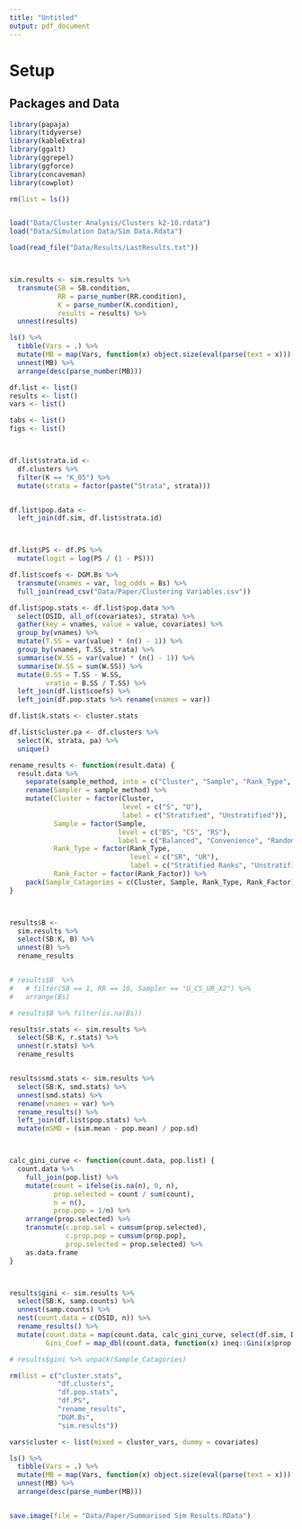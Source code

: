 ```yaml
---
title: "Untitled"
output: pdf_document
---
```


# Setup

## Packages and Data

```r
library(papaja)
library(tidyverse)
library(kableExtra)
library(ggalt)
library(ggrepel)
library(ggforce)
library(concaveman)
library(cowplot)

rm(list = ls())


load("Data/Cluster Analysis/Clusters k2-10.rdata")
load("Data/Simulation Data/Sim Data.Rdata")

load(read_file("Data/Results/LastResults.txt"))



sim.results <- sim.results %>%
  transmute(SB = SB.condition,
            RR = parse_number(RR.condition),
            K = parse_number(K.condition),
            results = results) %>%
  unnest(results)

```


```r

ls() %>%
  tibble(Vars = .) %>%
  mutate(MB = map(Vars, function(x) object.size(eval(parse(text = x))) %>% format(units = "MB", digits = 3))) %>%
  unnest(MB) %>%
  arrange(desc(parse_number(MB)))

```

```r

df.list <- list()
results <- list()
vars <- list()

tabs <- list()
figs <- list()



df.list$strata.id <- 
  df.clusters %>%
  filter(K == "K_05") %>%
  mutate(strata = factor(paste("Strata", strata)))


df.list$pop.data <- 
  left_join(df.sim, df.list$strata.id)



df.list$PS <- df.PS %>% 
  mutate(logit = log(PS / (1 - PS)))

df.list$coefs <- DGM.Bs %>%
  transmute(vnames = var, log_odds = Bs) %>%
  full_join(read_csv("Data/Paper/Clustering Variables.csv"))

df.list$pop.stats <- df.list$pop.data %>%
  select(DSID, all_of(covariates), strata) %>%
  gather(key = vnames, value = value, covariates) %>%
  group_by(vnames) %>%
  mutate(T.SS = var(value) * (n() - 1)) %>%
  group_by(vnames, T.SS, strata) %>%
  summarise(W.SS = var(value) * (n() - 1)) %>%
  summarise(W.SS = sum(W.SS)) %>%
  mutate(B.SS = T.SS - W.SS,
         vratio = B.SS / T.SS) %>%
  left_join(df.list$coefs) %>%
  left_join(df.pop.stats %>% rename(vnames = var))

df.list$k.stats <- cluster.stats

df.list$cluster.pa <- df.clusters %>%
  select(K, strata, pa) %>%
  unique()
```

```r
rename_results <- function(result.data) {
  result.data %>%
    separate(sample_method, into = c("Cluster", "Sample", "Rank_Type", "Rank_Factor"), remove = F, fill = "right") %>%
    rename(Sampler = sample_method) %>%
    mutate(Cluster = factor(Cluster, 
                            level = c("S", "U"), 
                            label = c("Stratified", "Unstratified")),
           Sample = factor(Sample,
                           level = c("BS", "CS", "RS"), 
                           label = c("Balanced", "Convenience", "Random")),
           Rank_Type = factor(Rank_Type,
                              level = c("SR", "UR"), 
                              label = c("Stratified Ranks", "Unstratified Ranks")),
           Rank_Factor = factor(Rank_Factor)) %>%
    pack(Sample_Catagories = c(Cluster, Sample, Rank_Type, Rank_Factor))
}



results$B <- 
  sim.results %>% 
  select(SB:K, B) %>%
  unnest(B) %>%
  rename_results


# results$B  %>%
#   # filter(SB == 1, RR == 10, Sampler == "U_CS_UR_X2") %>%
#   arrange(Bs)

# results$B %>% filter(is.na(Bs))

results$r.stats <- sim.results %>% 
  select(SB:K, r.stats) %>%
  unnest(r.stats) %>%
  rename_results 


results$smd.stats <- sim.results %>% 
  select(SB:K, smd.stats) %>%
  unnest(smd.stats) %>% 
  rename(vnames = var) %>% 
  rename_results() %>%
  left_join(df.list$pop.stats) %>%
  mutate(mSMD = (sim.mean - pop.mean) / pop.sd)




```


```r


calc_gini_curve <- function(count.data, pop.list) {
  count.data %>%
    full_join(pop.list) %>%
    mutate(count = ifelse(is.na(n), 0, n),
           prop.selected = count / sum(count),
           n = n(),
           prop.pop = 1/n) %>%
    arrange(prop.selected) %>%
    transmute(c.prop.sel = cumsum(prop.selected),
              c.prop.pop = cumsum(prop.pop),
              prop.selected = prop.selected) %>%
    as.data.frame
}



results$gini <- sim.results %>% 
  select(SB:K, samp.counts) %>%
  unnest(samp.counts) %>%
  nest(count.data = c(DSID, n)) %>%
  rename_results() %>%
  mutate(count.data = map(count.data, calc_gini_curve, select(df.sim, DSID)),
         Gini_Coef = map_dbl(count.data, function(x) ineq::Gini(x$prop.selected)))

# results$gini %>% unpack(Sample_Catagories)
```


```r
rm(list = c("cluster.stats", 
            "df.clusters", 
            "df.pop.stats", 
            "df.PS",
            "rename_results",
            "DGM.Bs",
            "sim.results"))

vars$cluster <- list(mixed = cluster_vars, dummy = covariates)


```

```r
ls() %>%
  tibble(Vars = .) %>%
  mutate(MB = map(Vars, function(x) object.size(eval(parse(text = x))) %>% format(units = "MB", digits = 3))) %>%
  unnest(MB) %>%
  arrange(desc(parse_number(MB)))


save.image(file = "Data/Paper/Summarised Sim Results.RData")


```